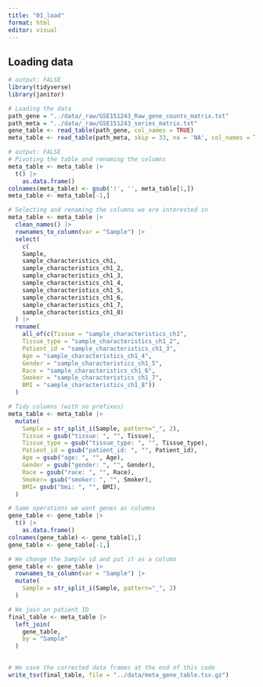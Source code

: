 ```yaml
---
title: "01_load"
format: html
editor: visual
---
```


## Loading data

```r
# output: FALSE
library(tidyverse)
library(janitor)
```

```r
# Loading the data
path_gene = "../data/_raw/GSE151243_Raw_gene_counts_matrix.txt"
path_meta = "../data/_raw/GSE151243_series_matrix.txt"
gene_table <- read_table(path_gene, col_names = TRUE)
meta_table <- read_table(path_meta, skip = 33, na = 'NA', col_names = TRUE)
```

```r
# output: FALSE
# Pivoting the table and renaming the columns
meta_table <- meta_table |>
  t() |>
    as.data.frame()
colnames(meta_table) <- gsub('!', '', meta_table[1,])
meta_table <- meta_table[-1,]
```

```r
# Selecting and renaming the columns we are interested in
meta_table <- meta_table |>
  clean_names() |>
  rownames_to_column(var = "Sample") |>
  select(
    c(
    Sample, 
    sample_characteristics_ch1,
    sample_characteristics_ch1_2,
    sample_characteristics_ch1_3,
    sample_characteristics_ch1_4,
    sample_characteristics_ch1_5,
    sample_characteristics_ch1_6,
    sample_characteristics_ch1_7,
    sample_characteristics_ch1_8)
  ) |>
  rename(
    all_of(c(Tissue = "sample_characteristics_ch1",
    Tissue_type = "sample_characteristics_ch1_2",
    Patient_id = "sample_characteristics_ch1_3",
    Age = "sample_characteristics_ch1_4", 
    Gender = "sample_characteristics_ch1_5",
    Race = "sample_characteristics_ch1_6",
    Smoker = "sample_characteristics_ch1_7",
    BMI = "sample_characteristics_ch1_8"))
  )
```

```r
# Tidy columns (with no prefixes)
meta_table <- meta_table |>
  mutate(
    Sample = str_split_i(Sample, pattern="_", 2),
    Tissue = gsub("tissue: ", "", Tissue),
    Tissue_type = gsub("tissue_type: ", "", Tissue_type),
    Patient_id = gsub("patient_id: ", "", Patient_id),
    Age = gsub("age: ", "", Age),
    Gender = gsub("gender: ", "", Gender),
    Race = gsub("race: ", "", Race),
    Smoker= gsub("smoker: ", "", Smoker),
    BMI= gsub("bmi: ", "", BMI),
  )
```

```r
# Same operations we want genes as columns
gene_table <- gene_table |>
  t() |>
    as.data.frame()
colnames(gene_table) <- gene_table[1,]
gene_table <- gene_table[-1,]
```

```r
# We change the Sample id and put it as a column
gene_table <- gene_table |>
  rownames_to_column(var = "Sample") |>
  mutate(
    Sample = str_split_i(Sample, pattern="_", 2)
  )
```

```r
# We join on patient ID
final_table <- meta_table |>
  left_join(
    gene_table,
    by = "Sample"
  )
    
```

```r
# We save the corrected data frames at the end of this code
write_tsv(final_table, file = "../data/meta_gene_table.tsv.gz")
```

